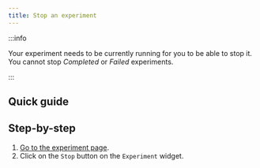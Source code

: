 ```yaml
---
title: Stop an experiment
---
```


:::info

Your experiment needs to be currently running for you to be able to stop it. You cannot stop *Completed* or *Failed* experiments.

:::

## Quick guide
<VideoPlayer src="https://cdn.csquare.run/docs/webm/stop-an-experiment.webm"/>

## Step-by-step
1. [Go to the experiment page](go-to-the-experiment-page).
2. Click on the `Stop` button on the `Experiment` widget.